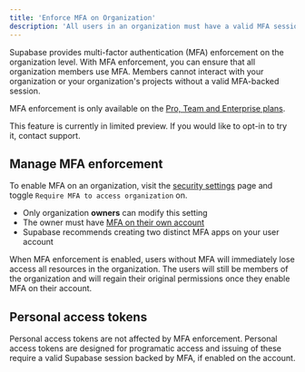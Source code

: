 ```yaml
---
title: 'Enforce MFA on Organization'
description: 'All users in an organization must have a valid MFA session to interact with organization resources'
---
```


Supabase provides multi-factor authentication (MFA) enforcement on the organization level. With MFA enforcement, you can ensure that all organization members use MFA. Members cannot interact with your organization or your organization's projects without a valid MFA-backed session.

<Admonition type="note">

MFA enforcement is only available on the [Pro, Team and Enterprise plans](https://supabase.com/pricing).

This feature is currently in limited preview. If you would like to opt-in to try it, contact support.

</Admonition>

## Manage MFA enforcement

To enable MFA on an organization, visit the [security settings](/dashboard/org/_/security) page and toggle `Require MFA to access organization` on.

- Only organization **owners** can modify this setting
- The owner must have [MFA on their own account](/docs/guides/platform/multi-factor-authentication)
- Supabase recommends creating two distinct MFA apps on your user account

<Admonition type="caution">

When MFA enforcement is enabled, users without MFA will immediately lose access all resources in the organization. The users will still be members of the organization and will regain their original permissions once they enable MFA on their account.

</Admonition>

## Personal access tokens

Personal access tokens are not affected by MFA enforcement. Personal access tokens are designed for programatic access and issuing of these require a valid Supabase session backed by MFA, if enabled on the account.
